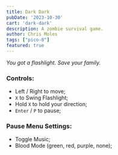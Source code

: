 ```yaml
---
title: Dark Dark
pubDate: '2023-10-30'
cart: 'dark-dark'
description: A zombie survival game.
author: Chris Moles
tags: ["pico-8"]
featured: true
---
```


_You got a flashlight. Save your family._

### Controls:

- Left / Right to move;
- `X` to Swing Flashlight;
- Hold `X` to hold your direction;
- `Enter` / `P` to pause;

### Pause Menu Settings:

- Toggle Music;
- Blood Mode (green, red, purple, none);
